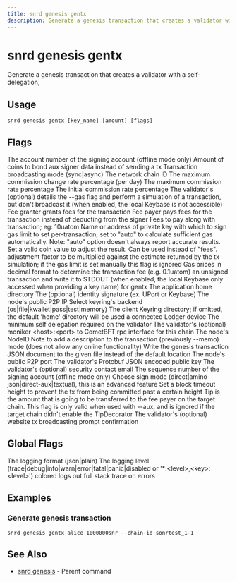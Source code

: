 ```yaml
---
title: snrd genesis gentx
description: Generate a genesis transaction that creates a validator with a self-delegation,
---
```


# snrd genesis gentx

Generate a genesis transaction that creates a validator with a self-delegation,

## Usage

```shell
snrd genesis gentx [key_name] [amount] [flags]
```

## Flags

<ParamField path="account-number" type="string">
  The account number of the signing account (offline mode only)
</ParamField>

<ParamField path="amount" type="string">
  Amount of coins to bond
</ParamField>

<ParamField path="aux" type="string">
  aux signer data instead of sending a tx
</ParamField>

<ParamField path="broadcast-mode" type="string" default="sync">
  Transaction broadcasting mode (sync|async)
</ParamField>

<ParamField path="chain-id" type="string">
  The network chain ID
</ParamField>

<ParamField path="commission-max-change-rate" type="string">
  The maximum commission change rate percentage (per day)
</ParamField>

<ParamField path="commission-max-rate" type="string">
  The maximum commission rate percentage
</ParamField>

<ParamField path="commission-rate" type="string">
  The initial commission rate percentage
</ParamField>

<ParamField path="details" type="string">
  The validator's (optional) details
</ParamField>

<ParamField path="dry-run" type="string">
  the --gas flag and perform a simulation of a transaction, but don't broadcast it (when enabled, the local Keybase is not accessible)
</ParamField>

<ParamField path="fee-granter" type="string">
  Fee granter grants fees for the transaction
</ParamField>

<ParamField path="fee-payer" type="string">
  Fee payer pays fees for the transaction instead of deducting from the signer
</ParamField>

<ParamField path="fees" type="string">
  Fees to pay along with transaction; eg: 10uatom
</ParamField>

<ParamField path="from" type="string">
  Name or address of private key with which to sign
</ParamField>

<ParamField path="gas" type="string" default="200000">
  gas limit to set per-transaction; set to "auto" to calculate sufficient gas automatically. Note: "auto" option doesn't always report accurate results. Set a valid coin value to adjust the result. Can be used instead of "fees".
</ParamField>

<ParamField path="gas-adjustment" type="float" default="1">
  adjustment factor to be multiplied against the estimate returned by the tx simulation; if the gas limit is set manually this flag is ignored
</ParamField>

<ParamField path="gas-prices" type="string">
  Gas prices in decimal format to determine the transaction fee (e.g. 0.1uatom)
</ParamField>

<ParamField path="generate-only" type="string">
  an unsigned transaction and write it to STDOUT (when enabled, the local Keybase only accessed when providing a key name)
</ParamField>

<ParamField path="help" type="string">
  for gentx
</ParamField>

<ParamField path="home" type="string" default="/Users/prad/.sonr">
  The application home directory
</ParamField>

<ParamField path="identity" type="string">
  The (optional) identity signature (ex. UPort or Keybase)
</ParamField>

<ParamField path="ip" type="string" default="192.168.1.203">
  The node's public P2P IP
</ParamField>

<ParamField path="keyring-backend" type="string" default="os">
  Select keyring's backend (os|file|kwallet|pass|test|memory)
</ParamField>

<ParamField path="keyring-dir" type="string">
  The client Keyring directory; if omitted, the default 'home' directory will be used
</ParamField>

<ParamField path="ledger" type="string">
  a connected Ledger device
</ParamField>

<ParamField path="min-self-delegation" type="string">
  The minimum self delegation required on the validator
</ParamField>

<ParamField path="moniker" type="string">
  The validator's (optional) moniker
</ParamField>

<ParamField path="node" type="string" default="tcp://localhost:26657">
  &lt;host&gt;:&lt;port&gt; to CometBFT rpc interface for this chain
</ParamField>

<ParamField path="node-id" type="string">
  The node's NodeID
</ParamField>

<ParamField path="note" type="string">
  Note to add a description to the transaction (previously --memo)
</ParamField>

<ParamField path="offline" type="string">
  mode (does not allow any online functionality)
</ParamField>

<ParamField path="output-document" type="string">
  Write the genesis transaction JSON document to the given file instead of the default location
</ParamField>

<ParamField path="p2p-port" type="string" default="26656">
  The node's public P2P port
</ParamField>

<ParamField path="pubkey" type="string">
  The validator's Protobuf JSON encoded public key
</ParamField>

<ParamField path="security-contact" type="string">
  The validator's (optional) security contact email
</ParamField>

<ParamField path="sequence" type="string">
  The sequence number of the signing account (offline mode only)
</ParamField>

<ParamField path="sign-mode" type="string">
  Choose sign mode (direct|amino-json|direct-aux|textual), this is an advanced feature
</ParamField>

<ParamField path="timeout-height" type="string">
  Set a block timeout height to prevent the tx from being committed past a certain height
</ParamField>

<ParamField path="tip" type="string">
  Tip is the amount that is going to be transferred to the fee payer on the target chain. This flag is only valid when used with --aux, and is ignored if the target chain didn't enable the TipDecorator
</ParamField>

<ParamField path="website" type="string">
  The validator's (optional) website
</ParamField>

<ParamField path="yes" type="string">
  tx broadcasting prompt confirmation
</ParamField>

## Global Flags

<ParamField path="log_format" type="string" default="plain">
  The logging format (json|plain)
</ParamField>

<ParamField path="log_level" type="string" default="info">
  The logging level (trace|debug|info|warn|error|fatal|panic|disabled or '*:&lt;level&gt;,&lt;key&gt;:&lt;level&gt;')
</ParamField>

<ParamField path="log_no_color" type="string">
  colored logs
</ParamField>

<ParamField path="trace" type="string">
  out full stack trace on errors
</ParamField>

## Examples

### Generate genesis transaction

```shell
snrd genesis gentx alice 1000000snr --chain-id sonrtest_1-1
```

## See Also

- [snrd genesis](./snrd_genesis.mdx) - Parent command
